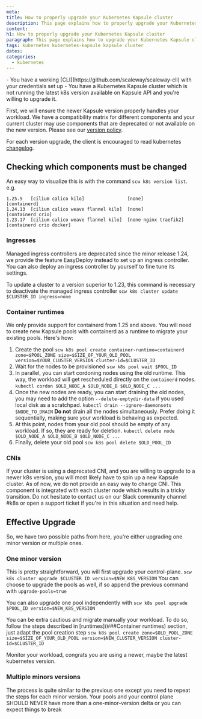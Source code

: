 ```yaml
---
meta:
title: How to properly upgrade your Kubernetes Kapsule cluster
description: This page explains how to properly upgrade your Kubernetes Kapsule cluster
content:
h1: How to properly upgrade your Kubernetes Kapsule cluster
paragraph: This page explains how to upgrade your Kubernetes Kapsule cluster
tags: kubernetes kubernetes-kapsule kapsule cluster
dates:
categories:
  - kubernetes
---
```


<Macro id="iam-requirements" />

<Message type="requirement">
    - You have a working [CLI](https://github.com/scaleway/scaleway-cli) with your credentials set up
    - You have a Kubernetes Kapsule cluster which is not running the latest k8s version available on Kapsule API and
    you're willing to upgrade it.
</Message>

First, we will ensure the newer Kapsule version properly handles your workload. We have a compatibility matrix
for different components and your current cluster may use components that are deprecated or not available on the new version.
Please see our [version policy](https://www.scaleway.com/en/docs/containers/kubernetes/reference-content/version-support-policy/).

For each version upgrade, the client is encouraged to read kubernetes [changelog](https://kubernetes.io/releases/).

## Checking which components must be changed

An easy way to visualize this is with the command `scw k8s version list`.
e.g.
```
1.25.9   [cilium calico kilo]                [none]                 [containerd]
1.24.13  [cilium calico weave flannel kilo]  [none]                 [containerd crio]
1.23.17  [cilium calico weave flannel kilo]  [none nginx traefik2]  [containerd crio docker]
```

### Ingresses

Managed ingress controllers are deprecated since the minor release 1.24, we provide the feature EasyDeploy instead to set up an ingress controller.
You can also deploy an ingress controller by yourself to fine tune its settings.

To update a cluster to a version superior to 1.23, this command is necessary to deactivate the managed ingress controller
`scw k8s cluster update $CLUSTER_ID ingress=none`

### Container runtimes

We only provide support for containerd from 1.25 and above. You will need to create new Kapsule pools with containerd as a runtime to migrate your existing pools.
Here's how:
1. Create the pool
  `scw k8s pool create container-runtime=containerd zone=$POOL_ZONE size=$SIZE_OF_YOUR_OLD_POOL version=$YOUR_CLUSTER_VERSION cluster-id=$CLUSTER_ID`
2. Wait for the nodes to be provisioned
  `scw k8s pool wait $POOL_ID`
3. In parallel, you can start cordoning nodes using the old runtime. This way, the workload will get rescheduled directly on the `containerd` nodes.
  `kubectl cordon $OLD_NODE_A $OLD_NODE_B $OLD_NODE_C ...`
4. Once the new nodes are ready, you can start draining the old nodes, you may need to add the option `--delete-emptydir-data` if you used local disk as a scratchpad.
  `kubectl drain --ignore-daemonsets $NODE_TO_DRAIN`
    <Message type="important">
        **Do not** drain all the nodes simultaneously. Prefer doing it sequentially, making sure your workload is behaving as expected.
    </Message>
5. At this point, nodes from your old pool should be empty of any workload. If so, they are ready for deletion.
  `kubectl delete node $OLD_NODE_A $OLD_NODE_B $OLD_NODE_C ...`
6. Finally, delete your old pool
  `scw k8s pool delete $OLD_POOL_ID`

### CNIs

If your cluster is using a deprecated CNI, and you are willing to upgrade to a newer k8s version, you will most likely have to spin up a new Kapsule cluster.
As of now, we do not provide an easy way to change CNI. This component is integrated with each cluster node which results in a tricky transition.
Do not hesitate to contact us on our Slack community channel #k8s or open a support ticket if you're in this situation and need help.

## Effective Upgrade

So, we have two possible paths from here, you're either upgrading one minor version or multiple ones.

### One minor version

This is pretty straightforward, you will first upgrade your control-plane.
`scw k8s cluster upgrade $CLUSTER_ID version=$NEW_K8S_VERSION`
You can choose to upgrade the pools as well, if so append the previous command with `upgrade-pools=true`

You can also upgrade one pool independently with
`scw k8s pool upgrade $POOL_ID version=$NEW_K8S_VERSION`

You can be extra cautious and migrate manually your workload. To do so, follow the steps described in [runtimes](###Container runtimes) section,
just adapt the pool creation step
`scw k8s pool create zone=$OLD_POOL_ZONE size=$SIZE_OF_YOUR_OLD_POOL version=$NEW_CLUSTER_VERSION cluster-id=$CLUSTER_ID`

Monitor your workload, congrats you are using a newer, maybe the latest kubernetes version.

### Multiple minors versions

The process is quite similar to the previous one except you need to repeat the steps for each minor version.
<Message type="important">
    Your pools and your control plane SHOULD NEVER have more than a one-minor-version delta or you can expect things to break
</Message>
